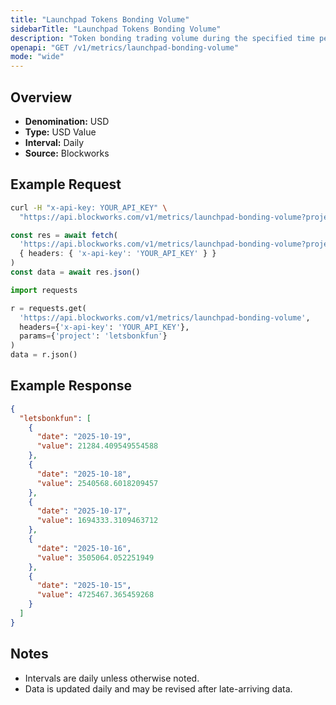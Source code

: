 ```yaml
---
title: "Launchpad Tokens Bonding Volume"
sidebarTitle: "Launchpad Tokens Bonding Volume"
description: "Token bonding trading volume during the specified time period for given launchpad."
openapi: "GET /v1/metrics/launchpad-bonding-volume"
mode: "wide"
---
```


## Overview

- **Denomination:** USD
- **Type:** USD Value
- **Interval:** Daily
- **Source:** Blockworks

## Example Request

<CodeGroup>

```bash cURL
curl -H "x-api-key: YOUR_API_KEY" \
  "https://api.blockworks.com/v1/metrics/launchpad-bonding-volume?project=letsbonkfun"
```

```typescript TypeScript
const res = await fetch(
  'https://api.blockworks.com/v1/metrics/launchpad-bonding-volume?project=letsbonkfun',
  { headers: { 'x-api-key': 'YOUR_API_KEY' } }
)
const data = await res.json()
```

```python Python
import requests

r = requests.get(
  'https://api.blockworks.com/v1/metrics/launchpad-bonding-volume',
  headers={'x-api-key': 'YOUR_API_KEY'},
  params={'project': 'letsbonkfun'}
)
data = r.json()
```

</CodeGroup>

## Example Response

```json
{
  "letsbonkfun": [
    {
      "date": "2025-10-19",
      "value": 21284.409549554588
    },
    {
      "date": "2025-10-18",
      "value": 2540568.6018209457
    },
    {
      "date": "2025-10-17",
      "value": 1694333.3109463712
    },
    {
      "date": "2025-10-16",
      "value": 3505064.052251949
    },
    {
      "date": "2025-10-15",
      "value": 4725467.365459268
    }
  ]
}
```

## Notes
- Intervals are daily unless otherwise noted.
- Data is updated daily and may be revised after late-arriving data.